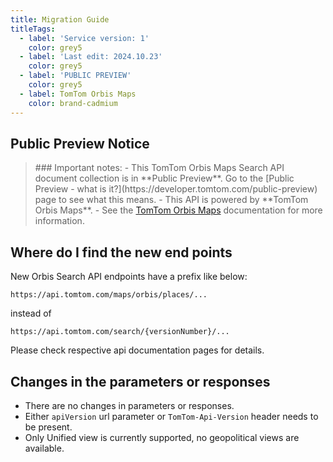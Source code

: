 ```yaml
---
title: Migration Guide
titleTags:
  - label: 'Service version: 1'
    color: grey5
  - label: 'Last edit: 2024.10.23'
    color: grey5
  - label: 'PUBLIC PREVIEW'
    color: grey5
  - label: TomTom Orbis Maps
    color: brand-cadmium
---
```


## Public Preview Notice  

<Blockquote type="announcement" hasIcon> 
### Important notes:
- This TomTom Orbis Maps Search API document collection is in **Public Preview**. Go to the  [Public Preview - what is it?](https://developer.tomtom.com/public-preview)  page to see what this means.
- This API is powered by **TomTom Orbis Maps**.
- See the <a href="https://developer.tomtom.com/tomtom-orbis-maps/documentation/introduction">TomTom Orbis Maps</a> documentation for more information.
</Blockquote>  

## Where do I find the new end points  

New Orbis Search API endpoints have a prefix like below:
```shell [type=get] [title=URL request example]
https://api.tomtom.com/maps/orbis/places/...
```
instead of  

```shell [type=get] [title=URL request example]
https://api.tomtom.com/search/{versionNumber}/...
```

Please check respective api documentation pages for details.  

## Changes in the parameters or responses  

- There are no changes in parameters or responses.
- Either `apiVersion` url parameter or `TomTom-Api-Version` header needs to be present.
- Only Unified view is currently supported, no geopolitical views are available.  
